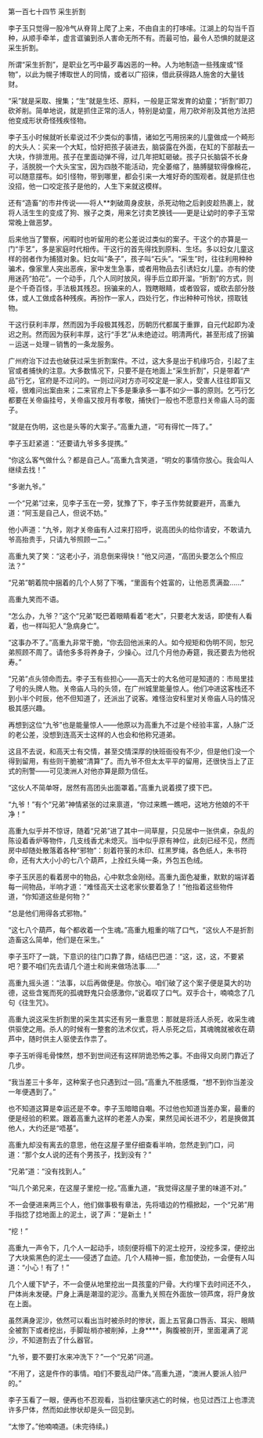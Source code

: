 

第一百七十四节 采生折割

李子玉只觉得一股冷气从脊背上爬了上来，不由自主的打哆嗦。江湖上的勾当千百种，从顺手牵羊，虚言诓骗到杀人害命无所不有。而最可怕，最令人恐惧的就是这采生折割。

所谓“采生折割”，是职业乞丐中最歹毒凶恶的一种。人为地制造一些残废或“怪物”，以此为幌子博取世人的同情，或者以广招徕，借此获得路人施舍的大量钱财。

“采”就是采取、搜集；“生”就是生坯、原料，一般是正常发育的幼童；“折割”即刀砍斧削。简单地说，就是抓住正常的活人，特别是幼童，用刀砍斧削及其他方法把他变成形状奇怪残疾怪物。

李子玉小时候就听长辈说过不少类似的事情，诸如乞丐用拐来的儿童做成一个畸形的大头人：买来一个大缸，恰好把孩子装进去，脑袋露在外面，在缸的下部敲去一大块，作排泄用。孩子在里面动弹不得，过几年把缸砸破。孩子只长脑袋不长身子，活脱脱一个大头宝宝，因为四肢不能活动，完全萎缩了，胳膊腿软得像棉花，可以随意摆布。如引怪物，带到哪里，都会引来一大堆好奇的围观者。就是抓住也没招，他一口咬定孩子是他的，人生下来就这模样。

还有“造畜”的市井传说――将人**刺破周身皮肤，杀死动物之后剥皮趁热裹上，就将人活生生的变成了狗、猴子之类，用来乞讨卖艺换钱――更是让幼时的李子玉常常晚上做恶梦。

后来他当了警察，闲暇时也听留用的老公差说过类似的案子。干这个的亦算是一门“手艺”，多是家庭时代相传。干这行的首先得找到原料、生坯。多以妇女儿童这样的弱者作为捕猎对象。妇女叫“条子”，孩子叫“石头”。“采生”时，往往利用种种骗术，像家里人突出恶疾，家中发生急事，或者用物品去引诱妇女儿童。亦有的使用迷药“拍花”。一个动手，几个人同时放风，得手后立即开溜。“折割”的方式，则是个千奇百怪，手法极其残忍。拐骗来的人，戮瞎眼睛，或者毁容，或砍去部分肢体，或人工做成各种残疾。再扮作一家人，四处行乞，作出种种可怜状，捞取钱物。

干这行获利丰厚，然而因为手段极其残忍，历朝历代都属于重罪，自元代起即为凌迟之刑。然而因为获利丰厚，这行“手艺”从未绝迹过。明清两代，甚至形成了拐骗－运送－处理－销售的一条龙服务。

广州府治下过去也破获过采生折割案件。不过，这大多是出于机缘巧合，引起了主官或者捕快的注意。大多数情况下，只要不是在地面上“采生折割”，只是带着“产品”行乞，官府是不过问的。一则过问对方亦可咬定是一家人，受害人往往即盲又哑，很难问出案由来；二来官府上下多是秉承多一事不如少一事的原则。乞丐行乞都要在关帝庙挂号，关帝庙又按月有孝敬，捕快们一般也不愿意扫关帝庙人马的面子。

“就是在伪明，这也是头等的大案子。”高重九道，“可有得忙一阵了。”

李子玉赶紧道：“还要请九爷多多提携。”

“你这么客气做什么？都是自己人。”高重九含笑道，“明女的事情你放心。我会叫人继续去找！”

“多谢九爷。”

一个“兄弟”过来，见李子玉在一旁，犹豫了下，李子玉作势就要避开，高重九道：“阿玉是自己人，但说不妨。”

他小声道：“九爷，刚才关帝庙有人过来打招呼，说高团头的给你请安，不敢请九爷高抬贵手，只请九爷照顾一二。”

高重九笑了笑：“这老小子，消息倒来得快！”他又问道，“高团头要怎么个照应法？”

“兄弟”朝着院中捆着的几个人努了下嘴，“里面有个姓富的，让他恶贯满盈……”

高重九笑而不语。

“怎么办，九爷？”这个“兄弟”眨巴着眼睛看着“老大”，只要老大发话，即使有人看着，也一样叫犯人“急病身亡”。

“这事办不了。”高重九非常干脆，“你去回他派来的人。如今规矩和伪明不同，恕兄弟照顾不周了。请他多多将养身子，少操心。过几个月他办寿筵，我还要去为他祝寿。”

“兄弟”点头领命而去。李子玉有些担心――高天士的大名他可是知道的：市局里挂了号的头牌人物。关帝庙人马的头领，在广州城里能量惊人。他们冲进这客栈还不到小半个时辰，他不但知道了，还派出了说客。难怪治安科里对关帝庙人马的情况极其感兴趣。

再想到这位“九爷”也是能量惊人――他原以为高重九不过是个经验丰富，人脉广泛的老公差，没想到连高天士这样的人也会和他称兄道弟。

这且不去说，和高天士有交情，甚至交情深厚的快班衙役有不少，但是他们没一个得到留用，有些则干脆被“清算”了。而九爷不但太太平平的留用，还很快当上了正式的刑警――可见澳洲人对他亦算是颇为信任。

“这伙人不简单呀，居然有高团头出面罩着。”高重九说着摸了摸下巴。

“九爷！”有个“兄弟”神情紧张的过来禀道，“你过来瞧一瞧吧，这地方他娘的不干净！”

高重九似乎并不惊讶，随着“兄弟”进了其中一间草屋，只见居中一张供桌，杂乱的陈设着香炉等物件，几支线香尤未熄灭。当中似乎原有神位，此刻已经不见，然而房中却随处散落着各种“邪物”：刻着符箓的木印、红黑罗绳，各色纸人，朱书符命，还有大大小小的七八个葫芦，上拴红头绳一条，外包五色绒。

李子玉厌恶的看着房中的物品，心中默念金刚经。高重九面色凝重，默默的端详着每一间物品，半响才道：“难怪高天士这老家伙要着急了！”他指着这些物件道，“你知道这些是何物？”

“总是他们用得各式邪物。”

“这七八个葫芦，每个都收着一个生魂。”高重九粗重的喘了口气，“这伙人不是折割造畜这么简单，他们是在采生。”

李子玉吓了一跳，下意识的往门口靠了靠，结结巴巴道：“这，这，这，不要紧吧？要不咱们先去请几个道士和尚来做场法事……”

高重九摇头道：“法事，以后再做便是。你放心。咱们破了这个案子便是莫大的功德，这些含冤而死的孤魂野鬼只会感激你，”说着叹了口气。双手合十，喃喃念了几句《往生咒》。

高重九说这采生折割里的采生其实还有另一重意思：那就是将活人杀死，收采生魂供驱使之用。杀人的时候有一整套的法术仪式，将人杀死之后，其魂魄就被收在葫芦中，随时供主人驱使去作祟了。

李子玉听得毛骨悚然，想不到世间还有这样阴诡恐怖之事。不由得又向房门靠近了几步。

“我当差三十多年，这种案子也只遇到过一回。”高重九不胜感慨，“想不到你当差没一年便遇到了。”

也不知道这算是幸运还是不幸。李子玉暗暗自嘲。不过他也知道当差办案，最重的便是经验的积累。跟着高重九这样的老差人办案，果然见闻长进不少，若是换做其他人，大约还是“唔基”。

高重九却没有离去的意思，他在这屋子里仔细查看半响，忽然走到门口，问道：“那个女人说的还有个男孩子，找到没有？”

“兄弟”道：“没有找到人。”

“叫几个弟兄来，在这屋子里挖一挖。”高重九道，“我觉得这屋子里的味道不对。”

不一会便进来两三个人，他们做事极有章法，先将墙边的竹榻掀起，一个“兄弟”用手指捻了捻地面上的泥土，说了声：“是新土！”

“挖！”

高重九一声令下，几个人一起动手，顷刻便将榻下的泥土挖开，没挖多深，便挖出了大块紫黑色的泥土――侵透了血迹。几个人精神一振，愈加使劲，一会便有人叫道：“小心！有了！”

几个人缓下铲子，不一会便从地里挖出一具孩童的尸骨。大约埋下去时间还不久，尸体尚未发硬。尸身上满是潮湿的泥沙。高重九关照在外面放一领芦席，将尸身放在上面。

虽然满身泥沙，依然可以看出当时被杀时的惨状，面上五官鼻口唇舌、耳尖、眼睛全被割下或者挖出，手脚趾梢亦被削掉，上身****，胸腹被剖开，里面灌满了泥沙，不知道割去了什么器官。

“九爷，要不要打水来冲洗下？”一个“兄弟”问道。

“不用了，这是仵作的事情。咱们不要乱动尸体。”高重九道，“澳洲人要派人验尸的。”

李子玉看了一眼，便再也不忍观看，当初往肇庆逃亡的时候，也见过西江上也漂流许多尸体，然而如此惨状却是头一回见到。

“太惨了。”他喃喃道。(未完待续。)

